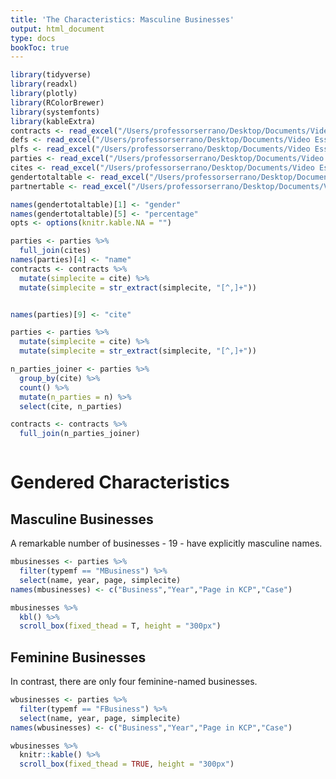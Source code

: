 ```yaml
---
title: 'The Characteristics: Masculine Businesses'
output: html_document
type: docs
bookToc: true
---
```



```r
library(tidyverse)
library(readxl)
library(plotly)
library(RColorBrewer) 
library(systemfonts)
library(kableExtra)
contracts <- read_excel("/Users/professorserrano/Desktop/Documents/Video Essays/Law/contracts_gender_r_2.xlsx")
defs <- read_excel("/Users/professorserrano/Desktop/Documents/Video Essays/Law/defs_r.xlsx")
plfs <- read_excel("/Users/professorserrano/Desktop/Documents/Video Essays/Law/plfs_r.xlsx")
parties <- read_excel("/Users/professorserrano/Desktop/Documents/Video Essays/Law/parties_r.xlsx")
cites <- read_excel("/Users/professorserrano/Desktop/Documents/Video Essays/Law/cites_for_contracts.xlsx")
gendertotaltable <- read_excel("/Users/professorserrano/Desktop/Documents/Video Essays/Law/gendertotaltable.xlsx")
partnertable <- read_excel("/Users/professorserrano/Desktop/Documents/Video Essays/Law/partner_table.xlsx")

names(gendertotaltable)[1] <- "gender"
names(gendertotaltable)[5] <- "percentage"
opts <- options(knitr.kable.NA = "")

parties <- parties %>%
  full_join(cites)
names(parties)[4] <- "name"
contracts <- contracts %>%
  mutate(simplecite = cite) %>%
  mutate(simplecite = str_extract(simplecite, "[^,]+"))


names(parties)[9] <- "cite"

parties <- parties %>%
  mutate(simplecite = cite) %>%
  mutate(simplecite = str_extract(simplecite, "[^,]+"))

n_parties_joiner <- parties %>%
  group_by(cite) %>%
  count() %>%
  mutate(n_parties = n) %>%
  select(cite, n_parties)

contracts <- contracts %>%
  full_join(n_parties_joiner)



```

# Gendered Characteristics

## Masculine Businesses

A remarkable number of businesses - 19 - have explicitly masculine names. 

```r
mbusinesses <- parties %>%
  filter(typemf == "MBusiness") %>%
  select(name, year, page, simplecite)
names(mbusinesses) <- c("Business","Year","Page in KCP","Case")

mbusinesses %>%
  kbl() %>%
  scroll_box(fixed_thead = T, height = "300px") 

```


## Feminine Businesses

In contrast, there are only four feminine-named businesses.

```r
wbusinesses <- parties %>%
  filter(typemf == "FBusiness") %>%
  select(name, year, page, simplecite)
names(wbusinesses) <- c("Business","Year","Page in KCP","Case")

wbusinesses %>%
  knitr::kable() %>%
  scroll_box(fixed_thead = TRUE, height = "300px") 

```